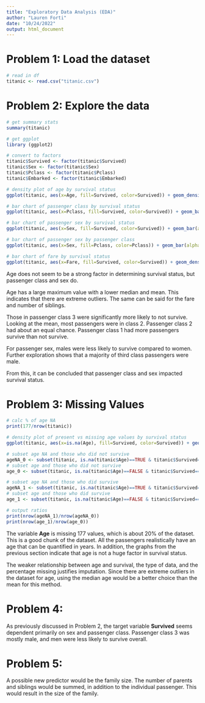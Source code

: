 ---
title: "Exploratory Data Analysis (EDA)"
author: "Lauren Forti"
date: "10/24/2022"
output: html_document
---


# Problem 1: Load the dataset
```{r}
# read in df
titanic <- read.csv("titanic.csv")
```



# Problem 2: Explore the data
```{r}
# get summary stats
summary(titanic)

# get ggplot
library (ggplot2)

# convert to factors
titanic$Survived <- factor(titanic$Survived)
titanic$Sex <- factor(titanic$Sex)
titanic$Pclass <- factor(titanic$Pclass)
titanic$Embarked <- factor(titanic$Embarked)

# density plot of age by survival status
ggplot(titanic, aes(x=Age, fill=Survived, color=Survived)) + geom_density(position="identity", alpha=0.5)

# bar chart of passenger class by survival status
ggplot(titanic, aes(x=Pclass, fill=Survived, color=Survived)) + geom_bar(position="identity", alpha=0.5)

# bar chart of passenger sex by survival status
ggplot(titanic, aes(x=Sex, fill=Survived, color=Survived)) + geom_bar(alpha=0.5)

# bar chart of passenger sex by passenger class
ggplot(titanic, aes(x=Sex, fill=Pclass, color=Pclass)) + geom_bar(alpha=0.5)

# bar chart of fare by survival status
ggplot(titanic, aes(x=Fare, fill=Survived, color=Survived)) + geom_density(alpha=0.5)
```

Age does not seem to be a strong factor in determining survival status, but passenger class and sex do.

Age has a large maximum value with a lower median and mean. This indicates that there are extreme outliers. The same can be said for the fare and number of siblings.

Those in passenger class 3 were significantly more likely to not survive. Looking at the mean, most passengers were in class 2.  Passenger class 2 had about an equal chance. Passenger class 1 had more passengers survive than not survive.

For passenger sex, males were less likely to survive compared to women. Further exploration shows that a majority of third class passengers were male.

From this, it can be concluded that passenger class and sex impacted survival status.




# Problem 3: Missing Values
```{r}
# calc % of age NA
print(177/nrow(titanic))

# density plot of present vs missing age values by survival status
ggplot(titanic, aes(x=is.na(Age), fill=Survived, color=Survived)) + geom_bar(position="identity", alpha=0.5)

# subset age NA and those who did not survive
ageNA_0 <- subset(titanic, is.na(titanic$Age)==TRUE & titanic$Survived==0)
# subset age and those who did not survive
age_0 <- subset(titanic, is.na(titanic$Age)==FALSE & titanic$Survived==0)

# subset age NA and those who did survive
ageNA_1 <- subset(titanic, is.na(titanic$Age)==TRUE & titanic$Survived==1)
# subset age and those who did survive
age_1 <- subset(titanic, is.na(titanic$Age)==FALSE & titanic$Survived==1)

# output ratios
print(nrow(ageNA_1)/nrow(ageNA_0))
print(nrow(age_1)/nrow(age_0))
```

The variable **Age** is missing 177 values, which is about 20% of the dataset. This is a good chunk of the dataset. All the passengers realistically have an age that can be quantified in years. In addition, the graphs from the previous section indicate that age is not a huge factor in survival status. 

The weaker relationship between age and survival, the type of data, and the percentage missing justifies imputation. Since there are extreme outliers in the dataset for age, using the median age would be a better choice than the mean for this method.



# Problem 4: 
As previously discussed in Problem 2, the target variable **Survived** seems dependent primarily on sex and passenger class. Passenger class 3 was mostly male, and men were less likely to survive overall.



# Problem 5: 
A possible new predictor would be the family size. The number of parents and siblings would be summed, in addition to the individual passenger. This would result in the size of the family.
\
\
\